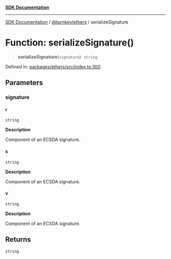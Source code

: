 [**SDK Documentation**](../../../README.mdx)

***

[SDK Documentation](../../../packages.mdx) / [@turnkey/ethers](../README.mdx) / serializeSignature

# Function: serializeSignature()

> **serializeSignature**(`signature`): `string`

Defined in: [packages/ethers/src/index.ts:300](https://github.com/tkhq/sdk/blob/e1b1a69bdd608320aaf03cc2dbbf68dc0c52b28d/packages/ethers/src/index.ts#L300)

## Parameters

### signature

#### r

`string`

**Description**

Component of an ECSDA signature.

#### s

`string`

**Description**

Component of an ECSDA signature.

#### v

`string`

**Description**

Component of an ECSDA signature.

## Returns

`string`

